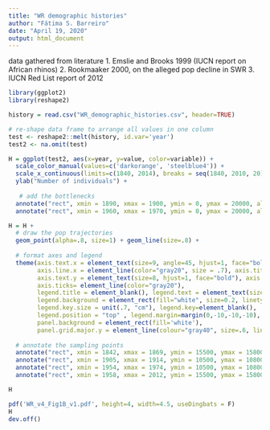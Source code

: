 ```yaml
---
title: "WR demographic histories"
author: "Fátima S. Barreiro"
date: "April 19, 2020"
output: html_document
---
```


 data gathered from literature
 1. Emslie and Brooks 1999 (IUCN report on African rhinos)
 2. Rookmaaker 2000, on the alleged pop decline in SWR
 3. IUCN Red List report of 2012



```r
library(ggplot2)
library(reshape2)
```

```r
history = read.csv("WR_demographic_histories.csv", header=TRUE)

# re-shape data frame to arrange all values in one column
test <- reshape2::melt(history, id.var='year')
test2 <- na.omit(test)
```

```r
H = ggplot(test2, aes(x=year, y=value, color=variable)) +
  scale_color_manual(values=c('darkorange', 'steelblue4')) +
  scale_x_continuous(limits=c(1840, 2014), breaks = seq(1840, 2010, 20), expand = c(0, 0)) +
  ylab("Number of individuals") +
  
   # add the bottlenecks
  annotate("rect", xmin = 1890, xmax = 1900, ymin = 0, ymax = 20000, alpha = .3, fill='steelblue4') +
  annotate("rect", xmin = 1960, xmax = 1970, ymin = 0, ymax = 20000, alpha = .3, fill='darkorange')

```

```r
H = H + 
  # draw the pop trajectories
  geom_point(alpha=.8, size=1) + geom_line(size=.8) +
  
  # format axes and legend
  theme(axis.text.x = element_text(size=9, angle=45, hjust=1, face="bold"), 
        axis.line.x = element_line(color="gray20", size = .7), axis.title.x=element_blank(),
        axis.text.y = element_text(size=8, hjust=1, face="bold"), axis.title.y=element_text(size=9),
        axis.ticks= element_line(color="gray20"),
        legend.title = element_blank(), legend.text = element_text(size = 9), 
        legend.background = element_rect(fill="white", size=0.2, linetype = 0),
        legend.key.size = unit(.7, "cm"), legend.key=element_blank(),
        legend.position = "top" , legend.margin=margin(0,-10,-10,-10), legend.box.margin=margin(0,-10,-10,-10),
        panel.background = element_rect(fill='white'), 
        panel.grid.major.y = element_line(colour="gray40", size=.6, linetype=3)) +
  
  # annotate the sampling points
  annotate("rect", xmin = 1842, xmax = 1869, ymin = 15500, ymax = 15800, alpha =1, fill='steelblue4') +
  annotate("rect", xmin = 1905, xmax = 1914, ymin = 10500, ymax = 10800, alpha =1, fill='darkorange') +
  annotate("rect", xmin = 1954, xmax = 1974, ymin = 10500, ymax = 10800, alpha =1, fill='darkorange') +
  annotate("rect", xmin = 1958, xmax = 2012, ymin = 15500, ymax = 15800, alpha =1, fill='steelblue4')

H
```

```r
pdf('WR_v4_Fig1B_v1.pdf', height=4, width=4.5, useDingbats = F)
H
dev.off()
```


